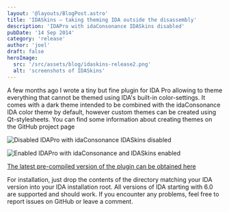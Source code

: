 ```yaml
---
layout: '@layouts/BlogPost.astro'
title: 'IDASkins – taking theming IDA outside the disassembly'
description: 'IDAPro with idaConsonance IDASkins disabled'
pubDate: '14 Sep 2014'
category: 'release'
author: 'joel'
draft: false
heroImage:
  src: '/src/assets/blog/idaskins-release2.png'
  alt: 'screenshots of IDASkins'
---
```


A few months ago I wrote a tiny but fine plugin for IDA Pro allowing to theme
everything that cannot be themed using IDA's built-in color-settings. It comes
with a dark theme intended to be combined with the idaConsonance IDA color theme
by default, however custom themes can be created using Qt-stylesheets. You can
find some information about creating themes on the GitHub project page

![Disabled](https://zyantific.com/assets/2014-09-14-idaskins-taking-theming-ida-outside-the-disassembly/disabled.png)
IDAPro with idaConsonance IDASkins disabled

![Enabled](https://zyantific.com/assets/2014-09-14-idaskins-taking-theming-ida-outside-the-disassembly/enabled.png)
IDAPro with idaConsonance and IDASkins enabled

[The latest pre-compiled version of the plugin can be obtained here](https://github.com/athre0z/ida-skins/releases/latest)

For installation, just drop the contents of the directory matching your IDA
version into your IDA installation root. All versions of IDA starting with 6.0
are supported and should work. If you encounter any problems, feel free to
report issues on GitHub or leave a comment.
